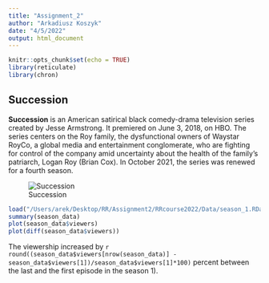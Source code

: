 ```yaml
---
title: "Assignment_2"
author: "Arkadiusz Koszyk"
date: "4/5/2022"
output: html_document
---
```


```r
knitr::opts_chunk$set(echo = TRUE)
library(reticulate)
library(chron)
```

## Succession 

**Succession** is an American satirical black comedy-drama television series created by Jesse Armstrong. It premiered on June 3, 2018, on HBO. The series centers on the Roy family, the dysfunctional owners of Waystar RoyCo, a global media and entertainment conglomerate, who are fighting for control of the company amid uncertainty about the health of the family's patriarch, Logan Roy (Brian Cox). In October 2021, the series was renewed for a fourth season.

![Succession](/Users/arek/Desktop/RR/Assignment2/RRcourse2022/SuccessionTV.png)
```r
load("/Users/arek/Desktop/RR/Assignment2/RRcourse2022/Data/season_1.RData")
summary(season_data)
plot(season_data$viewers)
plot(diff(season_data$viewers))
```

The viewership increased by `r round((season_data$viewers[nrow(season_data)] - 
         season_data$viewers[1])/season_data$viewers[1]*100)` percent between the last and the first episode in the season 1).
